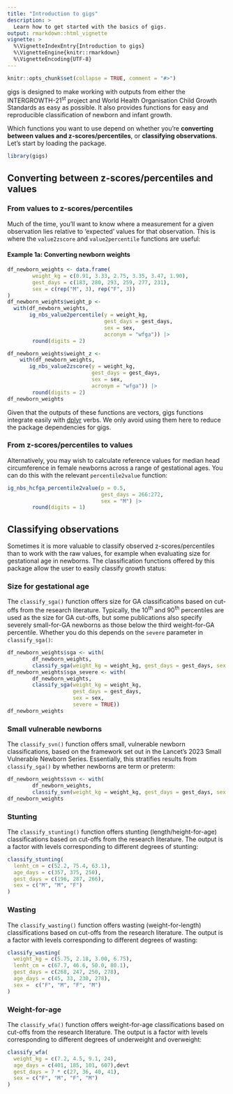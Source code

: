 ```yaml
---
title: "Introduction to gigs"
description: >
  Learn how to get started with the basics of gigs.
output: rmarkdown::html_vignette
vignette: >
  %\VignetteIndexEntry{Introduction to gigs}
  %\VignetteEngine{knitr::rmarkdown}
  %\VignetteEncoding{UTF-8}
---
```


```r
knitr::opts_chunk$set(collapse = TRUE, comment = "#>")
```

gigs is designed to make working with outputs from either the
INTERGROWTH-21<sup>st</sup> project and World Health Organisation Child Growth
Standards as easy as possible. It also provides functions for easy and
reproducible classification of newborn and infant growth.

Which functions you want to use depend on whether you're **converting between
values and z-scores/percentiles**, or **classifying observations**. Let's start
by loading the package.

```r
library(gigs)
```

## Converting between z-scores/percentiles and values

### From values to z-scores/percentiles
Much of the time, you'll want to know where a measurement for a given
observation lies relative to 'expected' values for that observation. This is
where the `value2zscore` and `value2percentile` functions are useful:

#### Example 1a: Converting newborn weights
```r
df_newborn_weights <- data.frame(
        weight_kg = c(0.91, 3.33, 2.75, 3.35, 3.47, 1.90),
        gest_days = c(183, 280, 293, 259, 277, 231),
        sex = c(rep("M", 3), rep("F", 3))
)
df_newborn_weights$weight_p <-
  with(df_newborn_weights,
       ig_nbs_value2percentile(y = weight_kg,
                               gest_days = gest_days,
                               sex = sex,
                               acronym = "wfga")) |>
        round(digits = 2)

df_newborn_weights$weight_z <-
    with(df_newborn_weights,
       ig_nbs_value2zscore(y = weight_kg,
                           gest_days = gest_days,
                           sex = sex,
                           acronym = "wfga")) |>
        round(digits = 2)
df_newborn_weights
```

Given that the outputs of these functions are vectors, gigs functions integrate
easily with [dplyr](https://dplyr.tidyverse.org/) verbs. We only avoid using
them here to reduce the package dependencies for gigs.

### From z-scores/percentiles to values
Alternatively, you may wish to calculate reference values for median head
circumference in female newborns across a range of gestational ages. You can do
this with the relevant `percentile2value` function:
```r
ig_nbs_hcfga_percentile2value(p = 0.5,
                              gest_days = 266:272,
                              sex = "M") |>
        round(digits = 1)
```

## Classifying observations
Sometimes it is more valuable to classify observed z-scores/percentiles than to
work with the raw values, for example when evaluating size for gestational age
in newborns. The classification functions offered by this package allow the user
to easily classify growth status:

### Size for gestational age
The `classify_sga()` function offers size for GA classifications based on
cut-offs from the research literature. Typically, the 10<sup>th</sup> and
90<sup>th</sup> percentiles are used as the size for GA cut-offs, but some
publications also specify severely small-for-GA newborns as those below the
third weight-for-GA percentile. Whether you do this depends on the `severe`
parameter in `classify_sga()`:
```r
df_newborn_weights$sga <- with(
        df_newborn_weights,
        classify_sga(weight_kg = weight_kg, gest_days = gest_days, sex = sex))
df_newborn_weights$sga_severe <- with(
        df_newborn_weights,
        classify_sga(weight_kg = weight_kg,
                     gest_days = gest_days,
                     sex = sex,
                     severe = TRUE))
df_newborn_weights
```

### Small vulnerable newborns
The `classify_svn()` function offers small, vulnerable newborn classifications,
based on the framework set out in the Lancet's 2023 Small Vulnerable Newborn
Series. Essentially, this stratifies results from `classify_sga()` by whether
newborns are term or preterm:
```r
df_newborn_weights$svn <- with(
        df_newborn_weights,
        classify_svn(weight_kg = weight_kg, gest_days = gest_days, sex = sex))
df_newborn_weights
```

### Stunting
The `classify_stunting()` function offers stunting (length/height-for-age)
classifications based on cut-offs from the research literature. The output is a
factor with levels corresponding to different degrees of stunting:
```r
classify_stunting(
  lenht_cm = c(52.2, 75.4, 63.1),
  age_days = c(357, 375, 250),
  gest_days = c(196, 287, 266),
  sex = c("M", "M", "F")
)
```

### Wasting
The `classify_wasting()` function offers wasting (weight-for-length)
classifications based on cut-offs from the research literature. The output is a
factor with levels corresponding to different degrees of wasting:
```r
classify_wasting(
  weight_kg = c(5.75, 2.18, 3.00, 6.75),
  lenht_cm = c(67.7, 46.6, 50.0, 80.1),
  gest_days = c(268, 247, 250, 278),
  age_days = c(45, 33, 230, 278),
  sex =  c("F", "M", "F", "M")
)
```

### Weight-for-age
The `classify_wfa()` function offers weight-for-age classifications based on
cut-offs from the research literature. The output is a factor with levels
corresponding to different degrees of underweight and overweight:
```r
classify_wfa(
  weight_kg = c(7.2, 4.5, 9.1, 24),
  age_days = c(401, 185, 101, 607),devt
  gest_days = 7 * c(27, 36, 40, 41),
  sex = c("F", "M", "F", "M")
)
```




